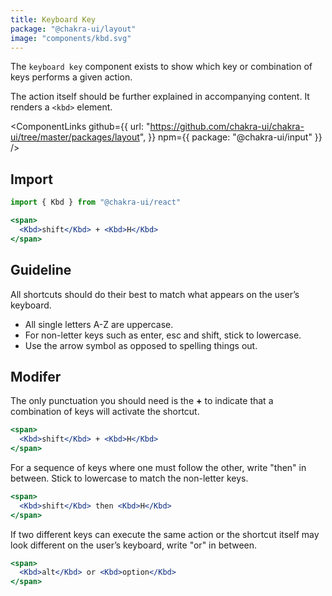 ```yaml
---
title: Keyboard Key
package: "@chakra-ui/layout"
image: "components/kbd.svg"
---
```


The `keyboard key` component exists to show which key or combination of keys
performs a given action.

The action itself should be further explained in accompanying content. It
renders a `<kbd>` element.

<ComponentLinks
  github={{
    url: "https://github.com/chakra-ui/chakra-ui/tree/master/packages/layout",
  }}
  npm={{ package: "@chakra-ui/input" }}
/>

<carbon-ad></carbon-ad>

## Import

```js
import { Kbd } from "@chakra-ui/react"
```

```jsx
<span>
  <Kbd>shift</Kbd> + <Kbd>H</Kbd>
</span>
```

## Guideline

All shortcuts should do their best to match what appears on the user’s keyboard.

- All single letters A-Z are uppercase.
- For non-letter keys such as enter, esc and shift, stick to lowercase.
- Use the arrow symbol as opposed to spelling things out.

## Modifer

The only punctuation you should need is the **+** to indicate that a combination
of keys will activate the shortcut.

```jsx
<span>
  <Kbd>shift</Kbd> + <Kbd>H</Kbd>
</span>
```

For a sequence of keys where one must follow the other, write "then" in between.
Stick to lowercase to match the non-letter keys.

```jsx
<span>
  <Kbd>shift</Kbd> then <Kbd>H</Kbd>
</span>
```

If two different keys can execute the same action or the shortcut itself may
look different on the user’s keyboard, write "or" in between.

```jsx
<span>
  <Kbd>alt</Kbd> or <Kbd>option</Kbd>
</span>
```
